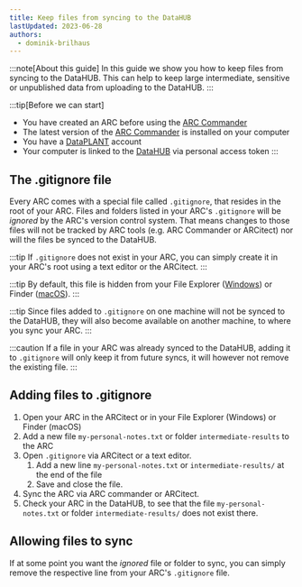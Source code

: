 ```yaml
---
title: Keep files from syncing to the DataHUB
lastUpdated: 2023-06-28
authors:
  - dominik-brilhaus
---
```



:::note[About this guide]
In this guide we show you how to keep files from syncing to the DataHUB. This can help to keep large intermediate, sensitive or unpublished data from uploading to the DataHUB.
:::

:::tip[Before we can start]
- You have created an ARC before using the [ARC Commander](./../implementation/ArcCommander.html)  
- The latest version of the [ARC Commander](https://github.com/nfdi4plants/arcCommander/releases) is installed on your computer  
- You have a [DataPLANT](https://register.nfdi4plants.org) account  
- Your computer is linked to the [DataHUB](https://git.nfdi4plants.org) via personal access token
:::

## The .gitignore file

Every ARC comes with a special file called `.gitignore`, that resides in the root of your ARC. Files and folders listed in your ARC's `.gitignore` will be *ignored* by the ARC's version control system. That means changes to those files will not be tracked by ARC tools (e.g. ARC Commander or ARCitect) nor will the files be synced to the DataHUB.

:::tip
If `.gitignore` does not exist in your ARC, you can simply create it in your ARC's root using a text editor or the ARCitect.
:::

:::tip
By default, this file is hidden from your File Explorer ([Windows](https://support.microsoft.com/en-us/windows/view-hidden-files-and-folders-in-windows-97fbc472-c603-9d90-91d0-1166d1d9f4b5#WindowsVersion=Windows_11)) or Finder ([macOS](https://nordlocker.com/blog/how-to-show-hidden-files-mac/)).
:::

:::tip
Since files added to `.gitignore` on one machine will not be synced to the DataHUB, they will also become available on another machine, to where you sync your ARC.
:::

:::caution
If a file in your ARC was already synced to the DataHUB, adding it to `.gitignore` will only keep it from future syncs, it will however not remove the existing file.
:::

## Adding files to .gitignore

<Steps>

1. Open your ARC in the ARCitect or in your File Explorer (Windows) or Finder (macOS)
2. Add a new file `my-personal-notes.txt` or folder `intermediate-results` to the ARC
3. Open `.gitignore` via ARCitect or a text editor.
   1. Add a new line `my-personal-notes.txt` or `intermediate-results/` at the end of the file
   2. Save and close the file.
4. Sync the ARC via ARC commander or ARCitect.
5. Check your ARC in the DataHUB, to see that the file `my-personal-notes.txt` or folder `intermediate-results/` does not exist there.

</Steps>

## Allowing files to sync

If at some point you want the *ignored* file or folder to sync, you can simply remove the respective line from your ARC's `.gitignore` file.
